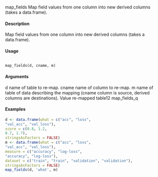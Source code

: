 map_fields
Map field values from one column into new derived columns (takes a
data.frame).

#### Description 

Map field values from one column into new derived columns (takes a data.frame).

#### Usage 
 <pre><code>
map_fields(d, cname, m)
</code></pre>
#### Arguments 

d name of table to re-map.
cname name of column to re-map.
m name of table of data describing the mapping (cname column is source, derived
columns are destinations).
Value
re-mapped table12
map_fields_q


#### Examples 
```r
d <- data.frame(what = c("acc", "loss",
"val_acc", "val_loss"),
score = c(0.8, 1.2,
0.7, 1.7),
stringsAsFactors = FALSE)
m <- data.frame(what = c("acc", "loss",
"val_acc", "val_loss"),
measure = c("accuracy", "log-loss",
"accuracy", "log-loss"),
dataset = c("train", "train", "validation", "validation"),
stringsAsFactors = FALSE)
map_fields(d, 'what', m)
```
